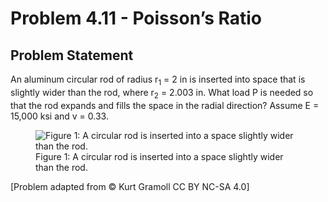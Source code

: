 # Problem 4.11 - Poisson's Ratio {.unnumbered}

## Problem Statement 
An aluminum circular rod of radius r<sub>1</sub> = 2 in is inserted into space that is slightly wider than the rod, where r<sub>2</sub> = 2.003 in. What load P is needed so that the rod expands and fills the space in the radial direction? Assume E = 15,000 ksi and v = 0.33.


![Figure 1: A circular rod is inserted into a space slightly wider than the rod.](images/213.png){fig-alt="A circular rod is inserted into a space slightly wider than the rod. The radius of the rod is r[1] and the radius of the space is r[2]."}

\[Problem adapted from © Kurt Gramoll CC BY NC-SA 4.0\]